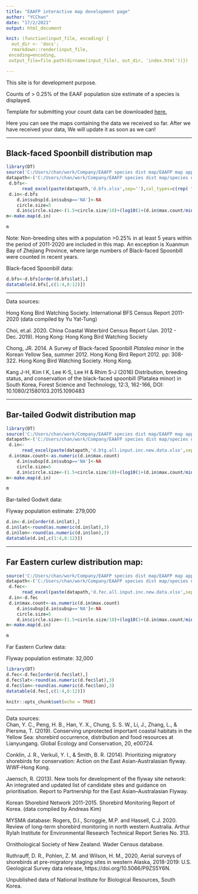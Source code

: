 ```yaml
---
title: "EAAFP interactive map development page"
author: "YCChan"
date: "17/2/2021"
output: html_document

knit: (function(input_file, encoding) {
  out_dir <- 'docs';
  rmarkdown::render(input_file,
 encoding=encoding,
 output_file=file.path(dirname(input_file), out_dir, 'index.html'))})

---
```

This site is for development purpose.

Counts of > 0.25% of the EAAF population size estimate of a species is displayed.

Template for submitting your count data can be downloaded [here.](https://github.com/chanyingchi/EAAFPmap.develop/raw/master/count.data.submit.template.xlsx)


Here you can see the maps containing the data we received so far. After we have received your data, We will update it as soon as we can!

***

## Black-faced Spoonbill distribution map

```r
library(DT)
source('C:/Users/chan/work/Company/EAAFP species dist map/EAAFP map app/server.R')
datapath<-('C:/Users/chan/work/Company/EAAFP species dist map/species dist data/')
 d.bfs<-
      read_excel(paste(datapath,'d.bfs.xlsx',sep=''),col_types=c(rep( "guess",3),'text',rep( "guess",8)))
 d.in<-d.bfs
    d.in$subsp[d.in$subsp=='NA']<-NA
    circle.size=5
    d.in$circle.size<-(1.5+circle.size/10)+(log10(1+(d.in$max.count/min(d.in$max.count))*5)*(1+circle.size/8))
m<-make.map(d.in)

```

```r
m
```
Note: Non-breeding sites with a population >0.25% in at least 5 years within the period of 2011-2020 are included in this map. An exception is Xuanmun Bay of Zhejiang Province, where large numbers of Black-faced Spoonbill were counted in recent years.


Black-faced Spoonbill data:

```r

d.bfs<-d.bfs[order(d.bfs$lat),]
datatable(d.bfs[,c(1:4,8:12)])
```
***

Data sources:

Hong Kong Bird Watching Society. International BFS Census Report 2011-2020 (data compiled by Yu Yat-Tung)

Choi, et.al. 2020. China Coastal Waterbird Census Report  (Jan. 2012 - Dec. 2019). Hong Kong: Hong Kong Bird Watching Society

Chong, JR. 2014. A Survey of Black-faced Spoonbill <i>Platalea minor</i> in the Korean Yellow Sea, summer 2012. Hong Kong Bird Report 2012. pp: 308-322. Hong Kong Bird Watching Society. Hong Kong.

Kang J-H, Kim I K, Lee K-S, Lee H & Rhim S-J (2016) Distribution, breeding status, and conservation of the black-faced spoonbill (Platalea minor) in South Korea, Forest Science and Technology, 12:3, 162-166, DOI:
10.1080/21580103.2015.1090483

***

## Bar-tailed Godwit distribution map

```r
library(DT)
source('C:/Users/chan/work/Company/EAAFP species dist map/EAAFP map app/server.R')
datapath<-('C:/Users/chan/work/Company/EAAFP species dist map/species dist data/')
 d.in<-
      read_excel(paste(datapath,'d.btg.all.input.inc.new.data.xlsx',sep=''),col_types=c(rep( "guess",3),'text',rep( "guess",8)))
 d.in$max.count<-as.numeric(d.in$max.count)
    d.in$subsp[d.in$subsp=='NA']<-NA
    circle.size=5
    d.in$circle.size<-(1.5+circle.size/10)+(log10(1+(d.in$max.count/min(d.in$max.count))*5)*(1+circle.size/8))
m<-make.map(d.in)

```

```r
m
```


Bar-tailed Godwit data:

Flyway population estimate: 279,000

```r

d.in<-d.in[order(d.in$lat),]
d.in$lat<-round(as.numeric(d.in$lat),3)
d.in$lon<-round(as.numeric(d.in$lon),3)
datatable(d.in[,c(1:4,8:12)])
```


***

## Far Eastern curlew distribution map:

```r
source('C:/Users/chan/work/Company/EAAFP species dist map/EAAFP map app/server.R')
datapath<-('C:/Users/chan/work/Company/EAAFP species dist map/species dist data/')
 d.fec<-
      read_excel(paste(datapath,'d.fec.all.input.inc.new.data.xlsx',sep=''),col_types=c(rep( "guess",3),'text',rep( "guess",8)))
 d.in<-d.fec
 d.in$max.count<-as.numeric(d.in$max.count)
    d.in$subsp[d.in$subsp=='NA']<-NA
    circle.size=5
    d.in$circle.size<-(1.5+circle.size/10)+(log10(1+(d.in$max.count/min(d.in$max.count))*5)*(1+circle.size/8))
m<-make.map(d.in)

```

```r
m
```

Far Eastern Curlew data:

Flyway population estimate: 32,000
```r
library(DT)
d.fec<-d.fec[order(d.fec$lat),]
d.fec$lat<-round(as.numeric(d.fec$lat),3)
d.fec$lon<-round(as.numeric(d.fec$lon),3)
datatable(d.fec[,c(1:4,8:12)])
```

```r
knitr::opts_chunk$set(echo = TRUE)
```

***
Data sources:
<br>
Chan, Y. C., Peng, H. B., Han, Y. X., Chung, S. S. W., Li, J., Zhang, L., & Piersma, T. (2019). Conserving unprotected important coastal habitats in the Yellow Sea: shorebird occurrence, distribution and food resources at Lianyungang. Global Ecology and Conservation, 20, e00724.
<br>

Conklin, J. R., Verkuil, Y.	I., & Smith, B. R. (2014).	Prioritizing migratory shorebirds for conservation: Action on the East Asian-Australasian flyway. WWF‐Hong Kong.
<br>

Jaensch, R. (2013). New tools for development of the flyway site network: An integrated and updated list of candidate sites and guidance on prioritisation. Report to Partnership for the East Asian–Australasian Flyway.
<br>

Korean Shorebird Network 2011-2015. Shorebird Monitoring Report of Korea. (data compiled by Andreas Kim)
<br>

MYSMA database: Rogers, D.I., Scroggie, M.P. and Hassell, C.J. 2020. Review of long-term shorebird monitoring in north western Australia. Arthur Rylah Institute for Environmental Research Technical Report Series No. 313.
<br>

Ornithological Society of New Zealand. Wader Census database.
<br>

Ruthrauff, D. R., Pohlen, Z. M. and Wilson, H. M., 2020, Aerial surveys of shorebirds at pre-migratory staging sites in western Alaska, 2018-2019: U.S. Geological Survey data release, https://doi.org/10.5066/P9ZS5Y6N.
<br>

Unpublished data of National Institute for Biological Resources, South Korea.
<br>
